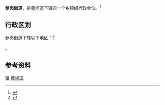 {{中国乡级行政区|44/01/16/002/000}}

'''萝岗街道'''，是[[黃埔區|黃埔區]]下辖的一个[[乡镇|乡镇]]级行政单位。<ref>{{PRC admin/ref sgc|{{PRC admin/parent|44/01/16/002/000}}}}</ref>

== 行政区划 ==

萝岗街道下辖以下地区：<ref>{{PRC admin/ref sgc|44/01/16/002/000}}</ref>

{{PRC admin/children|44/01/16/002/000}}。

== 参考资料 ==

{{reflist}}
{{广东省广州市黄埔区行政区划}}
{{行政区划小作品}}

[[Category:黄埔区行政区划|镇]]
[[Category:广州街道_(行政区划)|黄埔区]]